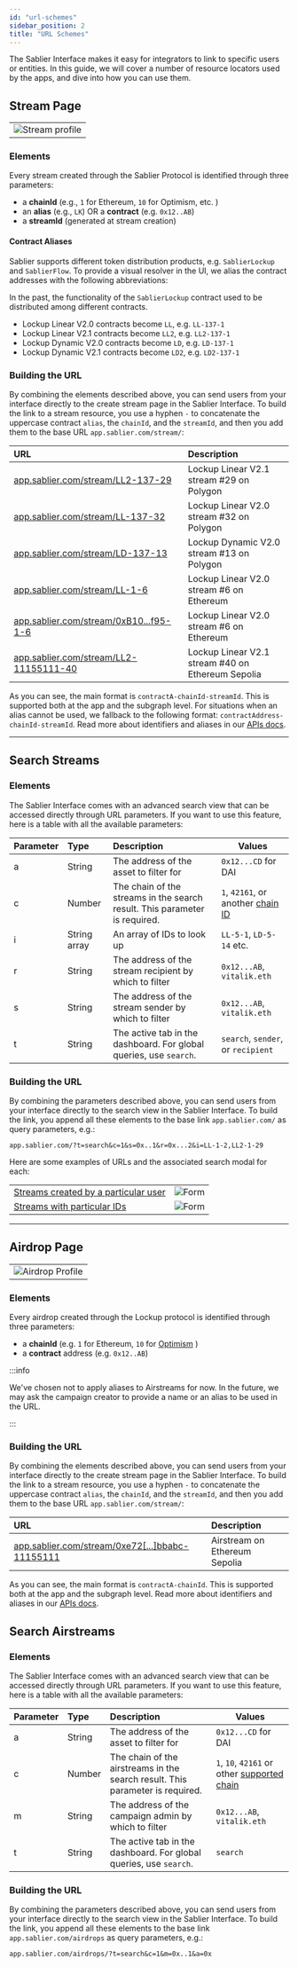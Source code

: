 ```yaml
---
id: "url-schemes"
sidebar_position: 2
title: "URL Schemes"
---
```


The Sablier Interface makes it easy for integrators to link to specific users or entities. In this guide, we will cover
a number of resource locators used by the apps, and dive into how you can use them.

## Stream Page

|                                                   |
| ------------------------------------------------- |
| ![Stream profile](/screenshots/stream-share.webp) |

### Elements

Every stream created through the Sablier Protocol is identified through three parameters:

- a **chainId** (e.g., `1` for Ethereum, `10` for Optimism, etc. )
- an **alias** (e.g., `LK`) OR a **contract** (e.g. `0x12..AB`)
- a **streamId** (generated at stream creation)

#### Contract Aliases

Sablier supports different token distribution products, e.g. `SablierLockup` and `SablierFlow`. To provide a visual
resolver in the UI, we alias the contract addresses with the following abbreviations:

In the past, the functionality of the `SablierLockup` contract used to be distributed among different contracts.

- Lockup Linear V2.0 contracts become `LL`, e.g. `LL-137-1`
- Lockup Linear V2.1 contracts become `LL2`, e.g. `LL2-137-1`
- Lockup Dynamic V2.0 contracts become `LD`, e.g. `LD-137-1`
- Lockup Dynamic V2.1 contracts become `LD2`, e.g. `LD2-137-1`

### Building the URL

By combining the elements described above, you can send users from your interface directly to the create stream page in
the Sablier Interface. To build the link to a stream resource, you use a hyphen `-` to concatenate the uppercase
contract `alias`, the `chainId`, and the `streamId`, and then you add them to the base URL `app.sablier.com/stream/`:

| URL                                                                                                                     | Description                                       |
| :---------------------------------------------------------------------------------------------------------------------- | :------------------------------------------------ |
| [app.sablier.com/stream/LL2-137-29](https://app.sablier.com/stream/LL2-137-29)                                          | Lockup Linear V2.1 stream #29 on Polygon          |
| [app.sablier.com/stream/LL-137-32](https://app.sablier.com/stream/LL-137-32)                                            | Lockup Linear V2.0 stream #32 on Polygon          |
| [app.sablier.com/stream/LD-137-13](https://app.sablier.com/stream/LD-137-13)                                            | Lockup Dynamic V2.0 stream #13 on Polygon         |
| [app.sablier.com/stream/LL-1-6](https://app.sablier.com/stream/LL-1-6)                                                  | Lockup Linear V2.0 stream #6 on Ethereum          |
| [app.sablier.com/stream/0xB10...f95-1-6](https://app.sablier.com/stream/0xB10daee1FCF62243aE27776D7a92D39dC8740f95-1-6) | Lockup Linear V2.0 stream #6 on Ethereum          |
| [app.sablier.com/stream/LL2-11155111-40](https://app.sablier.com/stream/LL2-11155111-40)                                | Lockup Linear V2.1 stream #40 on Ethereum Sepolia |

As you can see, the main format is `contractA-chainId-streamId`. This is supported both at the app and the subgraph
level. For situations when an alias cannot be used, we fallback to the following format:
`contractAddress-chainId-streamId`. Read more about identifiers and aliases in our [APIs docs](/api/ids).

---

## Search Streams

### Elements

The Sablier Interface comes with an advanced search view that can be accessed directly through URL parameters. If you
want to use this feature, here is a table with all the available parameters:

| Parameter | Type         | Description                                                                | Values                                                          |
| :-------- | :----------- | :------------------------------------------------------------------------- | --------------------------------------------------------------- |
| a         | String       | The address of the asset to filter for                                     | `0x12...CD` for DAI                                             |
| c         | Number       | The chain of the streams in the search result. This parameter is required. | `1`, `42161`, or another [chain ID](/guides/lockup/deployments) |
| i         | String array | An array of IDs to look up                                                 | `LL-5-1`, `LD-5-14` etc.                                        |
| r         | String       | The address of the stream recipient by which to filter                     | `0x12...AB`, `vitalik.eth`                                      |
| s         | String       | The address of the stream sender by which to filter                        | `0x12...AB`, `vitalik.eth`                                      |
| t         | String       | The active tab in the dashboard. For global queries, use `search`.         | `search`, `sender`, or `recipient`                              |

### Building the URL

By combining the parameters described above, you can send users from your interface directly to the search view in the
Sablier Interface. To build the link, you append all these elements to the base link `app.sablier.com/` as query
parameters, e.g.:

```text
app.sablier.com/?t=search&c=1&s=0x..1&r=0x...2&i=LL-1-2,LL2-1-29
```

Here are some examples of URLs and the associated search modal for each:

|                                                                                                                            |                                               |
| -------------------------------------------------------------------------------------------------------------------------- | --------------------------------------------- |
| [Streams created by a particular user](https://app.sablier.com/?t=search&c=1&s=0x0aAeF7BbC21c627f14caD904E283e199cA2b72cC) | ![Form](/screenshots/search-with-sender.webp) |
| [Streams with particular IDs](https://app.sablier.com/?t=search&c=1&i=LL2-1-2,LL-1-29)                                     | ![Form](/screenshots/search-with-ids.webp)    |

---

## Airdrop Page

|                                                       |
| ----------------------------------------------------- |
| ![Airdrop Profile](/screenshots/airdrop-profile.webp) |

### Elements

Every airdrop created through the Lockup protocol is identified through three parameters:

- a **chainId** (e.g. `1` for Ethereum, `10` for [Optimism](https://chainlist.org/) )
- a **contract** address (e.g. `0x12..AB`)

:::info

We've chosen not to apply aliases to Airstreams for now. In the future, we may ask the campaign creator to provide a
name or an alias to be used in the URL.

:::

### Building the URL

By combining the elements described above, you can send users from your interface directly to the create stream page in
the Sablier Interface. To build the link to a stream resource, you use a hyphen `-` to concatenate the uppercase
contract `alias`, the `chainId`, and the `streamId`, and then you add them to the base URL `app.sablier.com/stream/`:

| URL                                                                                                                                      | Description                   |
| :--------------------------------------------------------------------------------------------------------------------------------------- | :---------------------------- |
| [app.sablier.com/stream/0xe72[...]bbabc-11155111](https://app.sablier.com/airstream/0xe72175dd12ac7efca6b7d12dfc913a5f661bbabc-11155111) | Airstream on Ethereum Sepolia |

As you can see, the main format is `contractA-chainId`. This is supported both at the app and the subgraph level. Read
more about identifiers and aliases in our [APIs docs](/api/ids).

## Search Airstreams

### Elements

The Sablier Interface comes with an advanced search view that can be accessed directly through URL parameters. If you
want to use this feature, here is a table with all the available parameters:

| Parameter | Type   | Description                                                                   | Values                                                                    |
| :-------- | :----- | :---------------------------------------------------------------------------- | ------------------------------------------------------------------------- |
| a         | String | The address of the asset to filter for                                        | `0x12...CD` for DAI                                                       |
| c         | Number | The chain of the airstreams in the search result. This parameter is required. | `1`, `10`, `42161` or other [supported chain](/guides/lockup/deployments) |
| m         | String | The address of the campaign admin by which to filter                          | `0x12...AB`, `vitalik.eth`                                                |
| t         | String | The active tab in the dashboard. For global queries, use `search`.            | `search`                                                                  |

### Building the URL

By combining the parameters described above, you can send users from your interface directly to the search view in the
Sablier Interface. To build the link, you append all these elements to the base link `app.sablier.com/airdrops` as query
parameters, e.g.:

```text
app.sablier.com/airdrops/?t=search&c=1&m=0x..1&a=0x
```
